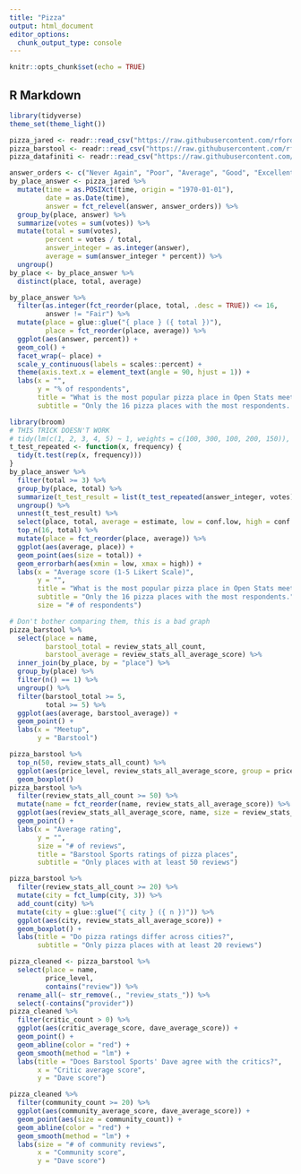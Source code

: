 ```yaml
---
title: "Pizza"
output: html_document
editor_options: 
  chunk_output_type: console
---
```


```r
knitr::opts_chunk$set(echo = TRUE)
```

## R Markdown

```r
library(tidyverse)
theme_set(theme_light())
```

```r
pizza_jared <- readr::read_csv("https://raw.githubusercontent.com/rfordatascience/tidytuesday/master/data/2019/2019-10-01/pizza_jared.csv")
pizza_barstool <- readr::read_csv("https://raw.githubusercontent.com/rfordatascience/tidytuesday/master/data/2019/2019-10-01/pizza_barstool.csv")
pizza_datafiniti <- readr::read_csv("https://raw.githubusercontent.com/rfordatascience/tidytuesday/master/data/2019/2019-10-01/pizza_datafiniti.csv")
```

```r
answer_orders <- c("Never Again", "Poor", "Average", "Good", "Excellent")
by_place_answer <- pizza_jared %>%
  mutate(time = as.POSIXct(time, origin = "1970-01-01"),
         date = as.Date(time),
         answer = fct_relevel(answer, answer_orders)) %>%
  group_by(place, answer) %>%
  summarize(votes = sum(votes)) %>%
  mutate(total = sum(votes),
         percent = votes / total,
         answer_integer = as.integer(answer),
         average = sum(answer_integer * percent)) %>%
  ungroup()
by_place <- by_place_answer %>%
  distinct(place, total, average)
```

```r
by_place_answer %>%
  filter(as.integer(fct_reorder(place, total, .desc = TRUE)) <= 16,
         answer != "Fair") %>%
  mutate(place = glue::glue("{ place } ({ total })"),
         place = fct_reorder(place, average)) %>%
  ggplot(aes(answer, percent)) +
  geom_col() +
  facet_wrap(~ place) +
  scale_y_continuous(labels = scales::percent) +
  theme(axis.text.x = element_text(angle = 90, hjust = 1)) +
  labs(x = "",
       y = "% of respondents",
       title = "What is the most popular pizza place in Open Stats meetup?",
       subtitle = "Only the 16 pizza places with the most respondents. # respondents shown in parentheses.")
```

```r
library(broom)
# THIS TRICK DOESN'T WORK
# tidy(lm(c(1, 2, 3, 4, 5) ~ 1, weights = c(100, 300, 100, 200, 150)), conf.int = TRUE)
t_test_repeated <- function(x, frequency) {
  tidy(t.test(rep(x, frequency)))
}
by_place_answer %>%
  filter(total >= 3) %>%
  group_by(place, total) %>%
  summarize(t_test_result = list(t_test_repeated(answer_integer, votes))) %>%
  ungroup() %>%
  unnest(t_test_result) %>%
  select(place, total, average = estimate, low = conf.low, high = conf.high) %>%
  top_n(16, total) %>%
  mutate(place = fct_reorder(place, average)) %>%
  ggplot(aes(average, place)) +
  geom_point(aes(size = total)) +
  geom_errorbarh(aes(xmin = low, xmax = high)) +
  labs(x = "Average score (1-5 Likert Scale)",
       y = "",
       title = "What is the most popular pizza place in Open Stats meetup?",
       subtitle = "Only the 16 pizza places with the most respondents.",
       size = "# of respondents")
```

```r
# Don't bother comparing them, this is a bad graph
pizza_barstool %>%
  select(place = name,
         barstool_total = review_stats_all_count,
         barstool_average = review_stats_all_average_score) %>%
  inner_join(by_place, by = "place") %>%
  group_by(place) %>%
  filter(n() == 1) %>%
  ungroup() %>%
  filter(barstool_total >= 5,
         total >= 5) %>%
  ggplot(aes(average, barstool_average)) +
  geom_point() +
  labs(x = "Meetup",
       y = "Barstool")
```

```r
pizza_barstool %>%
  top_n(50, review_stats_all_count) %>%
  ggplot(aes(price_level, review_stats_all_average_score, group = price_level)) +
  geom_boxplot()
pizza_barstool %>%
  filter(review_stats_all_count >= 50) %>%
  mutate(name = fct_reorder(name, review_stats_all_average_score)) %>%
  ggplot(aes(review_stats_all_average_score, name, size = review_stats_all_count)) +
  geom_point() +
  labs(x = "Average rating",
       y = "",
       size = "# of reviews",
       title = "Barstool Sports ratings of pizza places",
       subtitle = "Only places with at least 50 reviews")
```

```r
pizza_barstool %>%
  filter(review_stats_all_count >= 20) %>%
  mutate(city = fct_lump(city, 3)) %>%
  add_count(city) %>%
  mutate(city = glue::glue("{ city } ({ n })")) %>%
  ggplot(aes(city, review_stats_all_average_score)) +
  geom_boxplot() +
  labs(title = "Do pizza ratings differ across cities?",
       subtitle = "Only pizza places with at least 20 reviews")
```

```r
pizza_cleaned <- pizza_barstool %>%
  select(place = name,
         price_level,
         contains("review")) %>%
  rename_all(~ str_remove(., "review_stats_")) %>%
  select(-contains("provider"))
pizza_cleaned %>%
  filter(critic_count > 0) %>%
  ggplot(aes(critic_average_score, dave_average_score)) +
  geom_point() +
  geom_abline(color = "red") +
  geom_smooth(method = "lm") +
  labs(title = "Does Barstool Sports' Dave agree with the critics?",
       x = "Critic average score",
       y = "Dave score")
```

```r
pizza_cleaned %>%
  filter(community_count >= 20) %>%
  ggplot(aes(community_average_score, dave_average_score)) +
  geom_point(aes(size = community_count)) +
  geom_abline(color = "red") +
  geom_smooth(method = "lm") +
  labs(size = "# of community reviews",
       x = "Community score",
       y = "Dave score")
```
